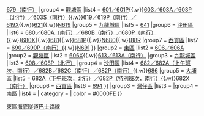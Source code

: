 {{Navbox
|name        = 東區海底隧道巴士路線
|title       = 途經[[東區海底隧道|<span style="color: white;">東區海底隧道</span>]]巴士路線 [[File:HK Eastern Harbour Tunnel white.svg|35px|香港行車隧道標誌]]
|titlestyle = background: #0000FE; color:white;
|bodystyle   = background: #f9f9f9;
|liststyle   = text-align: left;
|groupstyle  = background: #ececec; text-align: center;
|belowstyle  = text-align: center;
|oddstyle    = background: #f9f9f9;
|evenstyle   = background: #f9f9f9;
|state       = collapsed
|group1 = [[中西區 (香港)|中西區]]
|list1 = 
{{Navbox subgroup
|group1 = [[黃大仙區]]
|list1 = [[過海隧道巴士302線|302（南行）]]
|group2 = [[大埔區]]
|list2 = [[過海隧道巴士307線|307／307A（南行）]]{{.w}}[[過海隧道巴士N307線|N307]]
|group3 = [[北區 (香港)|北區]]
|list3 = [[過海隧道巴士373線|373<!--（南行）-->／673／673P（南行）]]{{.w}}[[過海隧道巴士679線|679（南行）]]
|group4 = [[觀塘區]]
|list4 = [[過海隧道巴士601線|601／601P]]{{.w}}[[過海隧道巴士603線|603／603A／603P（北行）／603S（南行）]]{{.w}}[[過海隧道巴士619線|619／619P（南行）／619X]]{{.w}}[[過海隧道巴士621線|621]]{{.w}}[[過海隧道巴士N619線|N619]]
|group5 = [[九龍城區]]
|list5 = [[過海隧道巴士641線|641]]
|group6 = [[沙田區]]
|list6 = [[過海隧道巴士680線|680／680A（南行）／680B（南行）／680P（南行）]]{{.w}}[[過海隧道巴士680X線|680X]]{{.w}}[[過海隧道巴士681線|681]]{{.w}}[[過海隧道巴士681P線|681P]]{{.w}}[[過海隧道巴士N680線|N680]]{{.w}}[[香港居民巴士NR88線|88R]]
|group7 = [[西貢區]]
|list7 = [[過海隧道巴士690線|690／690P（南行）]]{{.w}}[[過海隧道巴士N691線|N691]]
}}
|group2 = [[東區 (香港)|東區]]
|list2 = 
{{Navbox subgroup
|group1 = [[黃大仙區]]
|list1 = [[過海隧道巴士302線|302A（南行）]]{{.w}}[[過海隧道巴士606線|606／606A]]
|group2 = [[觀塘區]]
|list2 = [[過海隧道巴士606X線|606X]]{{.w}}[[過海隧道巴士613線|613／613A（南行）]]
|group3 = [[九龍城區]]
|list3 = [[過海隧道巴士608線|608／608P（北行）]]
|group4 = [[沙田區]]
|list4 = [[過海隧道巴士682線|682／682A（上午班次，南行）／682B／682C（南行）／682P（南行）]]{{.w}}[[過海隧道巴士686線|686]]
|group5 = [[大埔區]]
|list5 = [[過海隧道巴士682線|682A（下午班次，北行）／682P（特別班次，南行）]]{{.w}}[[過海隧道巴士682X線|682X（南行）]]
|group6 = [[西貢區]]
|list6 = [[過海隧道巴士694線|694]]
}}
|group3 = [[灣仔區]]
|list3 = 
{{Navbox subgroup
|group1 = [[大埔區]]
|list1 = [[過海隧道巴士307線|307P]] 
|group2 = [[北區 (香港)|北區]]
|list2 = [[過海隧道巴士678線|678]] 
}}
|group4 = [[南區 (香港)|南區]]
|list4 = 
{{Navbox subgroup
|group1 = [[黃大仙區]]
|list1 = [[過海隧道巴士671線|671／671X（北行）]]
}}
| category = 
| color    = #0000FE
}}
<includeonly>[[Category:途經東區海底隧道巴士路線|{{{1}}}]]</includeonly>
<noinclude>[[Category:香港巴士路線模板|東區海底隧道巴士路線]]</noinclude>
